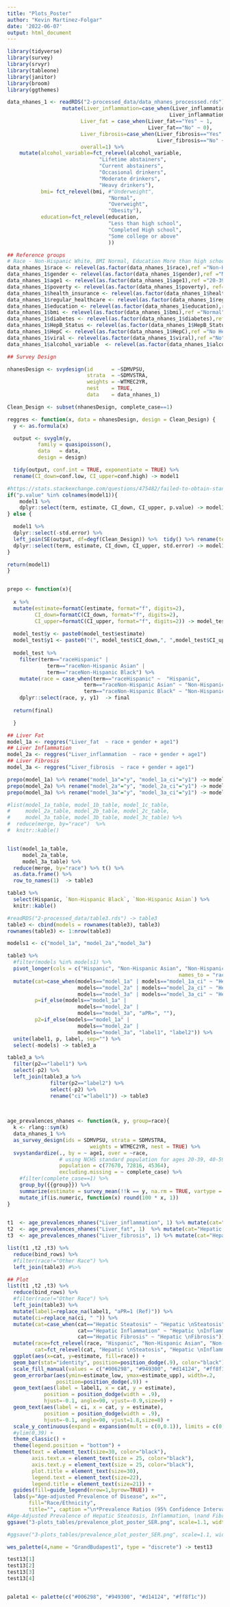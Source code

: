 ```yaml
---
title: "Plots_Poster"
author: "Kevin Martinez-Folgar"
date: '2022-06-07'
output: html_document
---
```


```r
library(tidyverse)
library(survey)
library(srvyr)
library(tableone)
library(janitor)
library(broom)
library(ggthemes)
```

```r
data_nhanes_1 <- readRDS("2-processed_data/data_nhanes_processsed.rds")  %>%  
                  mutate(Liver_inflammation=case_when(Liver_inflammation=="Yes" ~ 1,
                                                     Liver_inflammation=="No" ~ 0),
                        Liver_fat = case_when(Liver_fat=="Yes" ~ 1,
                                              Liver_fat=="No" ~ 0),
                        Liver_fibrosis=case_when(Liver_fibrosis=="Yes" ~ 1,
                                                 Liver_fibrosis=="No" ~ 0),
                        overall=1) %>% 
    mutate(alcohol_variable=fct_relevel(alcohol_variable,
                              "Lifetime abstainers", 
                              "Current abstainers",
                              "Occasional drinkers",
                              "Moderate drinkers",
                              "Heavy drinkers"),
           bmi= fct_relevel(bmi, #"Underweight",
                                 "Normal",
                                 "Overweight", 
                                 "Obesity"),
           education=fct_relevel(education, 
                                 "Less than high school",
                                 "Completed High school",
                                 "Some college or above"
                                 ))
```

```r
## Reference groups
# Race - Non-Hispanic White, BMI Normal, Education More than high school, No diabetes, No Hepatitis, 
data_nhanes_1$race <- relevel(as.factor(data_nhanes_1$race),ref ="Non-Hispanic White")
data_nhanes_1$gender <- relevel(as.factor(data_nhanes_1$gender),ref ="Male")
data_nhanes_1$age1 <- relevel(as.factor(data_nhanes_1$age1),ref ="20-39")
data_nhanes_1$poverty <- relevel(as.factor(data_nhanes_1$poverty), ref="No")
data_nhanes_1$health_insurance <- relevel(as.factor(data_nhanes_1$health_insurance), ref="Yes")
data_nhanes_1$regular_healthcare <- relevel(as.factor(data_nhanes_1$regular_healthcare), ref="Yes")
data_nhanes_1$education <- relevel(as.factor(data_nhanes_1$education),ref ="Some college or above")
data_nhanes_1$bmi <- relevel(as.factor(data_nhanes_1$bmi),ref ="Normal")
data_nhanes_1$diabetes <- relevel(as.factor(data_nhanes_1$diabetes),ref ="No")
data_nhanes_1$HepB_Status <- relevel(as.factor(data_nhanes_1$HepB_Status),ref ="No Hepatitis B")
data_nhanes_1$HepC <- relevel(as.factor(data_nhanes_1$HepC),ref ="No Hepatitis C")
data_nhanes_1$viral <- relevel(as.factor(data_nhanes_1$viral),ref ="No")
data_nhanes_1$alcohol_variable  <- relevel(as.factor(data_nhanes_1$alcohol_variable), ref="Lifetime abstainers")

## Survey Design

nhanesDesign <- svydesign(id      = ~SDMVPSU,
                          strata  = ~SDMVSTRA,  
                          weights = ~WTMEC2YR,
                          nest    = TRUE,
                          data    = data_nhanes_1)

Clean_Design <- subset(nhanesDesign, complete_case==1)

```

```r
reggres <- function(x, data = nhanesDesign, design = Clean_Design) {
  y <- as.formula(x)

  output <- svyglm(y,
          family = quasipoisson(),
          data   = data,
          design = design)

  tidy(output, conf.int = TRUE, exponentiate = TRUE) %>% 
  rename(CI_down=conf.low, CI_upper=conf.high) -> model1

#https://stats.stackexchange.com/questions/475482/failed-to-obtain-standard-errors-of-predictors-using-svyglm-in-r-package-surv
if("p.value" %in% colnames(model1)){
    model1 %>% 
    dplyr::select(term, estimate, CI_down, CI_upper, p.value) -> model1
} else {

  model1 %>% 
  dplyr::select(-std.error) %>% 
  left_join(SE(output, df=degf(Clean_Design)) %>%  tidy() %>% rename(term=names, std.error=x)) %>% 
  dplyr::select(term, estimate, CI_down, CI_upper, std.error) -> model1
}

return(model1)
}


prepo <- function(x){
  
  x %>% 
  mutate(estimate=formatC(estimate, format="f", digits=2),
         CI_down=formatC(CI_down, format="f", digits=2),
         CI_upper=formatC(CI_upper, format="f", digits=2)) -> model_test
  
  model_test$y <- paste0(model_test$estimate)
  model_test$y1 <- paste0("(", model_test$CI_down,", ",model_test$CI_upper,")")
  
  model_test %>% 
    filter(term=="raceHispanic" | 
             term=="raceNon-Hispanic Asian" | 
             term=="raceNon-Hispanic Black") %>% 
    mutate(race = case_when(term=="raceHispanic" ~  "Hispanic",
                         term=="raceNon-Hispanic Asian" ~ "Non-Hispanic Asian",
                         term=="raceNon-Hispanic Black" ~ "Non-Hispanic Black")) %>% 
    dplyr::select(race, y, y1)  -> final
  
  return(final)

  }

## Liver Fat 
model_1a <- reggres("Liver_fat  ~ race + gender + age1")
## Liver Inflammation
model_2a <- reggres("Liver_inflammation  ~ race + gender + age1")
## Liver Fibrosis
model_3a <- reggres("Liver_fibrosis  ~ race + gender + age1")

prepo(model_1a) %>% rename("model_1a"="y", "model_1a_ci"="y1") -> model_1a_table
prepo(model_2a) %>% rename("model_2a"="y", "model_2a_ci"="y1") -> model_2a_table
prepo(model_3a) %>% rename("model_3a"="y", "model_3a_ci"="y1") -> model_3a_table

#list(model_1a_table, model_1b_table, model_1c_table,
#     model_2a_table, model_2b_table, model_2c_table,
#     model_3a_table, model_3b_table, model_3c_table) %>% 
#  reduce(merge, by="race")  %>% 
#  knitr::kable()


list(model_1a_table,
     model_2a_table,
     model_3a_table) %>% 
  reduce(merge, by="race") %>% t() %>% 
  as.data.frame() %>% 
  row_to_names(1)  -> table3

table3 %>% 
  select(Hispanic, `Non-Hispanic Black`, `Non-Hispanic Asian`) %>% 
  knitr::kable()
```

```r
#readRDS("2-processed_data/table3.rds") -> table3
table3 <- cbind(models = rownames(table3), table3)
rownames(table3) <- 1:nrow(table3)

models1 <- c("model_1a", "model_2a","model_3a")

table3 %>% 
  #filter(models %in% models1) %>% 
  pivot_longer(cols = c("Hispanic", "Non-Hispanic Asian", "Non-Hispanic Black"),
                                                        names_to = "race",values_to = "label") %>% 
  mutate(cat=case_when(models=="model_1a" | models=="model_1a_ci" ~ "Hepatic Inflammation",
                       models=="model_2a" | models=="model_2a_ci" ~ "Hepatic Steatosis",
                       models=="model_3a" | models=="model_3a_ci" ~ "Hepatic Fibrosis"),
         p=if_else(models=="model_1a" | 
                       models=="model_2a" |
                       models=="model_3a", "aPR=", ""), 
         p2=if_else(models=="model_1a" | 
                       models=="model_2a" |
                       models=="model_3a", "label1", "label2")) %>%
  unite(label1, p, label, sep="") %>% 
  select(-models) -> table3_a

table3_a %>% 
  filter(p2=="label1") %>% 
  select(-p2) %>% 
  left_join(table3_a %>% 
              filter(p2=="label2") %>% 
              select(-p2) %>% 
              rename("ci"="label1")) -> table3
  
  

age_prevalences_nhanes <- function(k, y, group=race){
  k <- rlang::sym(k)
  data_nhanes_1 %>% 
  as_survey_design(ids = SDMVPSU, strata = SDMVSTRA, 
                           weights = WTMEC2YR, nest = TRUE) %>% 
  svystandardize(., by = ~ age1, over = ~race,
                 # using NCHS standard population for ages 20-39, 40-59, 60+ https://www.cdc.gov/nchs/tutorials/NHANES/NHANESAnalyses/AgeStandardization/Task1b_SAS92.html
                 population = c(77670, 72816, 45364),
                 excluding.missing = ~ complete_case) %>% 
    #filter(complete_case==1) %>% 
    group_by({{group}}) %>% 
    summarize(estimate = survey_mean(!!k == y, na.rm = TRUE, vartype = "ci", proportion = TRUE)) %>% 
    mutate_if(is.numeric, function(x) round(100 * x, 1))
}

  
t1  <- age_prevalences_nhanes("Liver_inflammation", 1) %>% mutate(cat="Hepatic Inflammation")
t2  <- age_prevalences_nhanes("Liver_fat", 1)  %>% mutate(cat="Hepatic Steatosis") 
t3  <- age_prevalences_nhanes("Liver_fibrosis", 1) %>% mutate(cat="Hepatic Fibrosis")

list(t1 ,t2 ,t3) %>%  
  reduce(bind_rows) %>%  
  #filter(race!="Other Race") %>% 
  left_join(table3) #%>% 
```

```r
## Plot
list(t1 ,t2 ,t3) %>%  
  reduce(bind_rows) %>%  
  #filter(race!="Other Race") %>% 
  left_join(table3) %>% 
  mutate(label1=replace_na(label1, "aPR=1 (Ref)")) %>% 
  mutate(ci=replace_na(ci, " ")) %>% 
  mutate(cat=case_when(cat=="Hepatic Steatosis" ~ "Hepatic \nSteatosis",
                       cat=="Hepatic Inflammation" ~ "Hepatic \nInflammation",
                       cat=="Hepatic Fibrosis" ~ "Hepatic \nFibrosis")) %>% 
  mutate(race=fct_relevel(race, "Hispanic", "Non-Hispanic Asian", "Non-Hispanic White", "Non-Hispanic Black"), 
         cat=fct_relevel(cat, "Hepatic \nSteatosis", "Hepatic \nInflammation", "Hepatic \nFibrosis")) %>%  
  ggplot(aes(x=cat, y=estimate, fill=race)) + 
  geom_bar(stat="identity", position=position_dodge(.9), color="black") + 
  scale_fill_manual(values = c("#006298", "#949300", "#d14124", "#ff8f1c")) + 
  geom_errorbar(aes(ymin=estimate_low, ymax=estimate_upp), width=.2, 
                position=position_dodge(.9)) + 
  geom_text(aes(label = label1, x = cat, y = estimate), 
            position = position_dodge(width = .9), 
            hjust=-0.1, angle=90, vjust=-0.9,size=9) +
  geom_text(aes(label = ci, x = cat, y = estimate), 
            position = position_dodge(width = .9), 
            hjust=-0.1, angle=90, vjust=1.8,size=8) +
  scale_y_continuous(expand = expansion(mult = c(0,0.1)), limits = c(0,33),sec.axis=dup_axis(name = "")) +
  #ylim(0,39) +
  theme_classic() + 
  theme(legend.position = "bottom") + 
  theme(text = element_text(size=30, color="black"),
        axis.text.x = element_text(size = 25, color="black"), 
        axis.text.y = element_text(size = 25, color="black"),
        plot.title = element_text(size=30),
        legend.text = element_text(size=22),
        legend.title = element_text(size=21)) + 
  guides(fill=guide_legend(nrow=1,byrow=TRUE)) + 
  labs(y="Age-adjusted Prevalence of Disease", x="", 
       fill="Race/Ethnicity", 
       title="", caption ="\n*Prevalence Ratios (95% Confidence Intervals) for the Association \nbetween Race/Ethnicity with Liver Disease outcomes age- and gender- adjusted")
#Age-Adjusted Prevalence of Hepatic Steatosis, Inflammation, \nand Fibrosis in the U.S. Population (NHANES 2017-2018)
ggsave("3-plots_tables/prevalence_plot_poster_SER.png", scale=1.1, width = 18, height = 12)
```

```r

#ggsave("3-plots_tables/prevalence_plot_poster_SER.png", scale=1.1, width = 12, height = 12)

wes_palette(4,name = "GrandBudapest1", type = "discrete") -> test13

test13[1]
test13[2]
test13[3]
test13[4]


paleta1 <- palette(c("#006298", "#949300", "#d14124", "#ff8f1c"))


```

